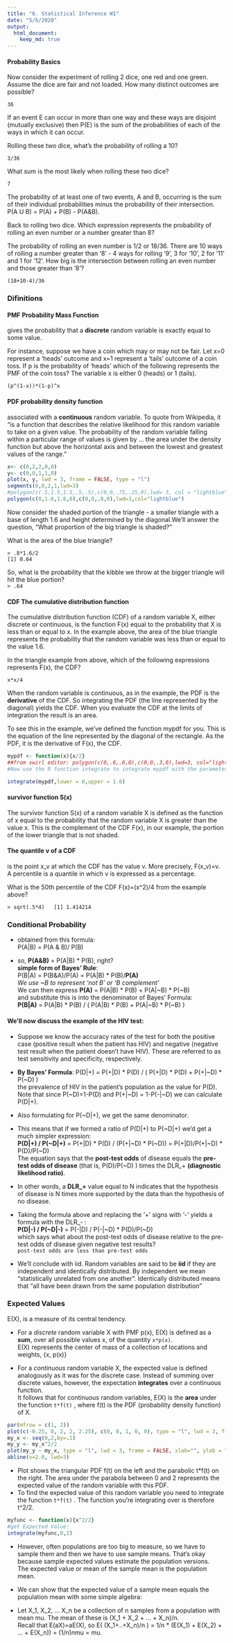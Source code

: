 ```yaml
---
title: "6. Statistical Inference W1"
date: "5/6/2020"
output: 
  html_document:
    keep_md: true      
---
```


#### Probability Basics
Now consider the experiment of rolling 2 dice, one red and one green. Assume the dice are fair and not loaded. How many distinct outcomes are possible?

`36`

If an event E can occur in more than one way and these ways are disjoint (mutually exclusive) then P(E) is the sum of the probabilities of each of the ways in which it can occur.

Rolling these two dice, what's the probability of rolling a 10?

`3/36`

What sum is the most likely when rolling these two dice?

`7`

The probability of at least one of two events, A and B, occurring is the sum of their individual probabilities minus the probability of their intersection. P(A U B) = P(A) + P(B) - P(A&B).

Back to rolling two dice. Which expression represents the probability of rolling an even number or a number greater than 8?

The probability of rolling an even number is 1/2 or 18/36. There are 10 ways of rolling a number greater than '8' - 4 ways for rolling '9', 3 for '10', 2 for '11' and 1 for '12'. How big is the intersection between rolling an even number and those greater than '8'?

`(18+10-4)/36`


### Difinitions
#### PMF Probability Mass Function
gives the probability that a **discrete** random variable is exactly equal to some value.

For instance, suppose we have a coin which may or may not be fair. Let x=0 represent a 'heads' outcome and x=1 represent a 'tails' outcome of a coin toss. If p is the probability of 'heads' which of the following represents the PMF of the coin toss? The variable x is either 0 (heads) or 1 (tails).

`(p^(1-x))*(1-p)^x`

#### PDF probability density function
associated with a **continuous** random variable. To quote from Wikipedia, it "is a function that describes the relative likelihood for this random variable to take on a given value. The probability of the random variable falling within a particular range of values is given by ... the area under the density function but above the horizontal axis and between the lowest and greatest values of the range."

```r
x<- c(0,2,2,0,0)
y<- c(0,0,1,1,0)
plot(x, y, lwd = 3, frame = FALSE, type = "l")
segments(0,0,2,1,lwd=3)
#polygon(c(.5,1.5,1.5,.5,.5),c(0,0,.75,.25,0),lwd= 3, col = "lightblue")
polygon(c(0,1.6,1.6,0),c(0,0,.8,0),lwd=3,col="lightblue")
```


Now consider the shaded portion of the triangle - a smaller triangle with a base of length 1.6 and height determined by the diagonal.We'll answer the question, "What proportion of the big triangle is shaded?"  

What is the area of the blue triangle?

`> .8*1.6/2`  
`[1] 0.64`

So, what is the probability that the kibble we throw at the bigger triangle will hit the blue portion?  
`> .64`

#### CDF The cumulative distribution function
The cumulative distribution function (CDF) of a random variable X, either discrete or continuous, is the function F(x) equal to the probability that X is less than or equal to x. In the example above, the area of the blue triangle represents the probability that the random variable was less than or equal to the value 1.6.

 In the triangle example from above, which of the following expressions represents F(x), the CDF?

`x*x/4`

When the random variable is continuous, as in the example, the PDF is the **derivative** of the CDF. So integrating the PDF (the line represented by the diagonal) yields the CDF. When you evaluate the CDF at the limits of integration the result is an area.

To see this in the example, we've defined the function mypdf for you. This is the equation of the line represented by the diagonal of the rectangle. As the PDF, it is the derivative of F(x), the CDF.

```r
mypdf <- function(x){x/2}
##from swirl editor: polygon(c(0,.6,.6,0),c(0,0,.3,0),lwd=3, col="lightblue")
#Now use the R function integrate to integrate mypdf with the parameters lower equal to 0and upper equal to 1.6. See if you get the same area (probability) you got before.

integrate(mypdf,lower = 0,upper = 1.6)
```

#### survivor function S(x)
The survivor function S(x) of a random variable X is defined as the function of x equal to the probability that the random variable X is greater than the value x. This is the complement of the CDF F(x), in our example, the portion of the lower triangle that is not shaded.


#### The quantile v of a CDF
is the point x_v at which the CDF has the value v. More precisely, F(x_v)=v. A percentile is a quantile in which v is expressed as a percentage.

What is the 50th percentile of the CDF F(x)=(x^2)/4 from the example above?

`> sqrt(.5*4)  
[1] 1.414214`


### Conditional Probability

- obtained from this formula:  
P(A|B) = P(A & B)/ P(B)

- so, **P(A&B)** = P(A|B) * P(B), right?  
**simple form of Bayes' Rule**:  
P(B|A) =   P(B&A)/P(A) = P(A|B) * P(B)/**P(A)**  
*We use ~B to represent 'not B' or 'B complement'*  
We can then express **P(A)** = P(A|B) * P(B) + P(A|~B) * P(~B)  
and substitute this is into the denominator of Bayes' Formula:  
 **P(B|A)** = P(A|B) * P(B) / ( P(A|B) * P(B) + P(A|~B) * P(~B) )



#### We'll now discuss the example of the HIV test: 

- Suppose we know the accuracy rates of the test for both the positive case (positive result when the patient has HIV) and negative (negative test result when the patient doesn't have HIV). These are referred to as test sensitivity and specificity, respectively.

- **By Bayes' Formula**: P(D|+) = P(+|D) * P(D) / ( P(+|D) * P(D) + P(+|~D) * P(~D) )  
the prevalence of HIV in the patient's population as the value for P(D).  
Note that since P(~D)=1-P(D) and P(+|~D) = 1-P(-|~D) we can calculate P(D|+).


- Also formulating for P(~D|+), we get the same denominator.  

- This means that if we formed a ratio of P(D|+) to P(~D|+) we'd get a much simpler expression:  
**P(D|+) / P(~D|+)** = P(+|D) * P(D) / (P(+|~D) * P(~D)) = P(+|D)/P(+|~D) * P(D)/P(~D)  
The equation says that the **post-test odds** of disease equals the **pre-test odds of disease** (that is, P(D)/P(~D) ) times the DLR_+ **(diagnostic likelihood ratio)**.

- In other words, a **DLR_+** value equal to N indicates that the hypothesis of disease is N times more supported by the data than the hypothesis of no disease.

- Taking the formula above and replacing the '+' signs with '-' yields a formula with the DLR_- :  
**P(D|-) / P(~D|-)** = P(-|D) / P(-|~D) * P(D)/P(~D)  
which says what about the post-test odds of disease relative to the pre-test odds of disease given negative test results?  
`post-test odds are less than pre-test odds`


-  We'll conclude with iid. Random variables are said to be **iid** if they are independent and identically distributed. By independent we mean "statistically unrelated from one another". Identically distributed means that "all have been drawn from the same population distribution"



### Expected Values

E(X), is a measure of its central tendency.  

- For a *discrete* random variable X with PMF p(x), E(X) is defined as a **sum**, over all possible values x, of the quantity `x*p(x)`.  
E(X) represents the center of mass of a collection of locations and weights, {x, p(x)}

- For a *continuous* random variable X, the expected value is defined analogously as it was for the discrete case. Instead of summing over discrete values, however, the expectation **integrates** over a continuous function.  
 It follows that for continuous random variables, E(X) is the **area** under the function `t*f(t)` , where f(t) is the PDF (probability density function) of X.

```r
par(mfrow = c(1, 2))
plot(c(-0.25, 0, 2, 2, 2.25), c(0, 0, 1, 0, 0), type = "l", lwd = 3, frame = FALSE, xlab="", ylab = ""); title('f(t)')
my_x <- seq(0,2,by=.1)
my_y <- my_x^2/2
plot(my_y ~ my_x, type = "l", lwd = 3, frame = FALSE, xlab="", ylab = ""); title('t f(t)')
abline(v=2.0, lwd=3)
```

- Plot shows the triangular PDF f(t) on the left and the parabolic t*f(t) on the right. The area under the parabola between 0 and 2 represents the expected value of the random variable with this PDF.  
- To find the expected value of this random variable you need to integrate the function `t*f(t)` . The function you're integrating over is therefore t^2/2.

```r
myfunc <- function(x){x^2/2}
#get Expected Value:
integrate(myfunc,0,2)
```

- However, often populations are too big to measure, so we have to sample them and then we have to use sample means. That's okay because sample expected values estimate the population versions.  
The expected value or mean of the sample mean is the population mean.  

- We can show that the expected value of a sample mean equals the population mean with some simple algebra: 


- Let X_1, X_2, ... X_n be a collection of n samples from a population with mean mu. The mean of these is (X_1 + X_2 + ... + X_n)/n.  
Recall that E(aX)=aE(X), so E( (X_1+..+X_n)/n ) = 1/n * (E(X_1) + E(X_2) + ... + E(X_n)) = (1/n)*n*mu = mu.



